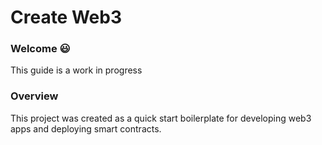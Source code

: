 # Create Web3

### Welcome 😃

This guide is a work in progress

### Overview

This project was created as a quick start boilerplate for developing web3 apps and deploying smart contracts.
